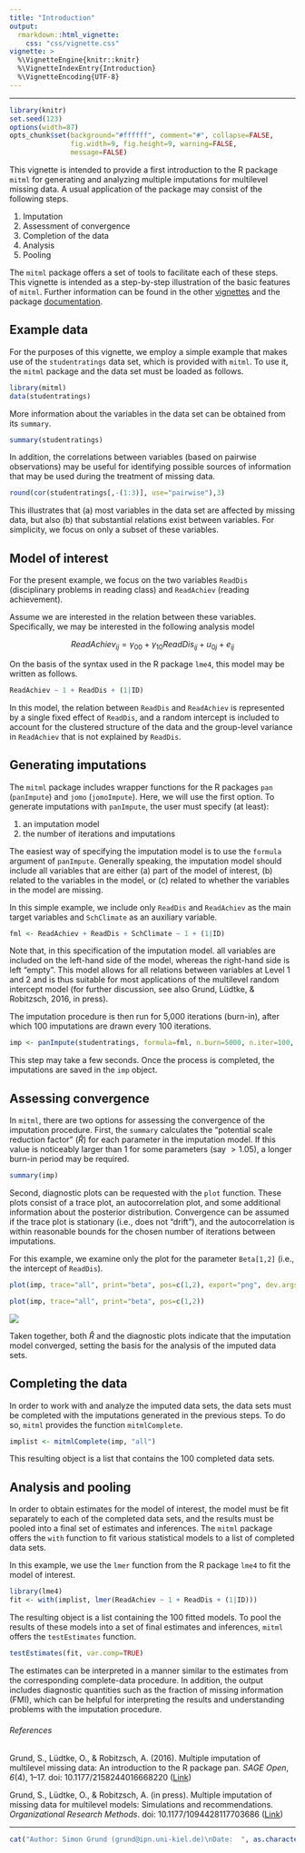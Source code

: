 ```yaml
---
title: "Introduction"
output:
  rmarkdown::html_vignette:
    css: "css/vignette.css"
vignette: >
  %\VignetteEngine{knitr::knitr}
  %\VignetteIndexEntry{Introduction}
  %\VignetteEncoding{UTF-8}
---
```


---

```r
library(knitr)
set.seed(123)
options(width=87)
opts_chunk$set(background="#ffffff", comment="#", collapse=FALSE,
               fig.width=9, fig.height=9, warning=FALSE,
               message=FALSE)
```

This vignette is intended to provide a first introduction to the R package `mitml` for generating and analyzing multiple imputations for multilevel missing data.
A usual application of the package may consist of the following steps.

1. Imputation
2. Assessment of convergence
3. Completion of the data
4. Analysis
5. Pooling

The `mitml` package offers a set of tools to facilitate each of these steps.
This vignette is intended as a step-by-step illustration of the basic features of `mitml`.
Further information can be found in the other [vignettes](https://github.com/simongrund1/mitml/wiki) and the package [documentation](https://cran.r-project.org/package=mitml/mitml.pdf).

## Example data

For the purposes of this vignette, we employ a simple example that makes use of the `studentratings` data set, which is provided with `mitml`.
To use it, the `mitml` package and the data set must be loaded as follows.

```r
library(mitml)
data(studentratings)
```

More information about the variables in the data set can be obtained from its `summary`.

```r
summary(studentratings)
```

In addition, the correlations between variables (based on pairwise observations) may be useful for identifying possible sources of information that may be used during the treatment of missing data.

```r
round(cor(studentratings[,-(1:3)], use="pairwise"),3)
```

This illustrates that (a) most variables in the data set are affected by missing data, but also (b) that substantial relations exist between variables.
For simplicity, we focus on only a subset of these variables.

## Model of interest

For the present example, we focus on the two variables `ReadDis` (disciplinary problems in reading class) and `ReadAchiev` (reading achievement).

Assume we are interested in the relation between these variables.
Specifically, we may be interested in the following analysis model

$$
\mathit{ReadAchiev}_{ij} = \gamma_{00} + \gamma_{10} \mathit{ReadDis}_{ij} + u_{0j} + e_{ij}
$$

On the basis of the syntax used in the R package `lme4`, this model may be written as follows.

```r
ReadAchiev ~ 1 + ReadDis + (1|ID)
```

In this model, the relation between `ReadDis` and `ReadAchiev` is represented by a single fixed effect of `ReadDis`, and a random intercept is included to account for the clustered structure of the data and the group-level variance in `ReadAchiev` that is not explained by `ReadDis`.

## Generating imputations

The `mitml` package includes wrapper functions for the R packages `pan` (`panImpute`) and `jomo` (`jomoImpute`).
Here, we will use the first option.
To generate imputations with `panImpute`, the user must specify (at least):

1. an imputation model
2. the number of iterations and imputations

The easiest way of specifying the imputation model is to use the `formula` argument of `panImpute`.
Generally speaking, the imputation model should include all variables that are either (a) part of the model of interest, (b) related to the variables in the model, or (c) related to whether the variables in the model are missing.

In this simple example, we include only `ReadDis` and `ReadAchiev` as the main target variables and `SchClimate` as an auxiliary variable.

```r
fml <- ReadAchiev + ReadDis + SchClimate ~ 1 + (1|ID)
```

Note that, in this specification of the imputation model. all variables are included on the left-hand side of the model, whereas the right-hand side is left "empty".
This model allows for all relations between variables at Level 1 and 2 and is thus suitable for most applications of the multilevel random intercept model (for further discussion, see also Grund, Lüdtke, & Robitzsch, 2016, in press).

The imputation procedure is then run for 5,000 iterations (burn-in), after which 100 imputations are drawn every 100 iterations.

```r
imp <- panImpute(studentratings, formula=fml, n.burn=5000, n.iter=100, m=100)
```

This step may take a few seconds.
Once the process is completed, the imputations are saved in the `imp` object.

## Assessing convergence

In `mitml`, there are two options for assessing the convergence of the imputation procedure.
First, the `summary` calculates the "potential scale reduction factor" ($\hat{R}$) for each parameter in the imputation model.
If this value is noticeably larger than 1 for some parameters (say $>1.05$), a longer burn-in period may be required.

```r
summary(imp)
```

Second, diagnostic plots can be requested with the `plot` function.
These plots consist of a trace plot, an autocorrelation plot, and some additional information about the posterior distribution.
Convergence can be assumed if the trace plot is stationary (i.e., does not "drift"), and the autocorrelation is within reasonable bounds for the chosen number of iterations between imputations.

For this example, we examine only the plot for the parameter `Beta[1,2]` (i.e., the intercept of `ReadDis`).

```r
plot(imp, trace="all", print="beta", pos=c(1,2), export="png", dev.args=list(width=720, height=380, pointsize=16))
```
```r
plot(imp, trace="all", print="beta", pos=c(1,2))
```

![](mitmlPlots/BETA_ReadDis_ON_Intercept.png)

Taken together, both $\hat{R}$ and the diagnostic plots indicate that the imputation model converged, setting the basis for the analysis of the imputed data sets.

## Completing the data

In order to work with and analyze the imputed data sets, the data sets must be completed with the imputations generated in the previous steps.
To do so, `mitml` provides the function `mitmlComplete`.

```r
implist <- mitmlComplete(imp, "all")
```

This resulting object is a list that contains the 100 completed data sets.


## Analysis and pooling

In order to obtain estimates for the model of interest, the model must be fit separately to each of the completed data sets, and the results must be pooled into a final set of estimates and inferences.
The `mitml` package offers the `with` function to fit various statistical models to a list of completed data sets.

In this example, we use the `lmer` function from the R package `lme4` to fit the model of interest.

```r
library(lme4)
fit <- with(implist, lmer(ReadAchiev ~ 1 + ReadDis + (1|ID)))
```

The resulting object is a list containing the 100 fitted models.
To pool the results of these models into a set of final estimates and inferences, `mitml` offers the `testEstimates` function.

```r
testEstimates(fit, var.comp=TRUE)
```

The estimates can be interpreted in a manner similar to the estimates from the corresponding complete-data procedure.
In addition, the output includes diagnostic quantities such as the fraction of missing information (FMI), which can be helpful for interpreting the results and understanding problems with the imputation procedure.

###### References

Grund, S., Lüdtke, O., & Robitzsch, A. (2016). Multiple imputation of multilevel missing data: An introduction to the R package pan. *SAGE Open*, *6*(4), 1–17. doi: 10.1177/2158244016668220 ([Link](https://doi.org/10.1177/2158244016668220))

Grund, S., Lüdtke, O., & Robitzsch, A. (in press). Multiple imputation of missing data for multilevel models: Simulations and recommendations. *Organizational Research Methods*. doi: 10.1177/1094428117703686 ([Link](https://doi.org/10.1177/1094428117703686))

---

```r
cat("Author: Simon Grund (grund@ipn.uni-kiel.de)\nDate:  ", as.character(Sys.Date()))
```

